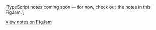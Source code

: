   'TypeScript notes coming soon — for now, check out the notes in this FigJam.';

[View notes on FigJam](https://www.figma.com/board/G4VL2L9fiHRbfxLvX01VGd/TypeScript-Full-Course%E2%9C%85?t=z1AxrFeROqb58ZKU-1)
